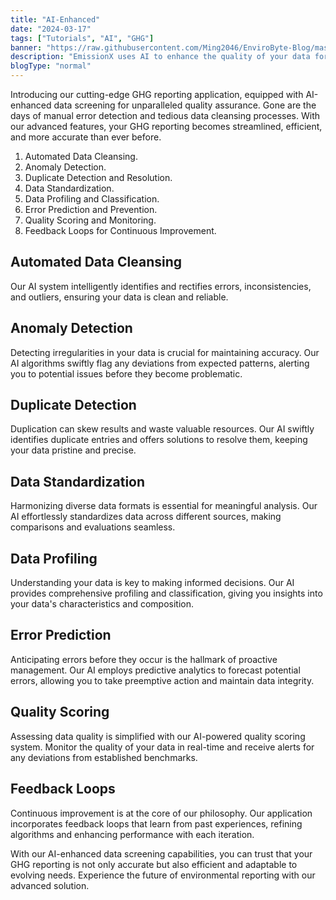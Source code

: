 ```yaml
---
title: "AI-Enhanced"
date: "2024-03-17"
tags: ["Tutorials", "AI", "GHG"]
banner: "https://raw.githubusercontent.com/Ming2046/EnviroByte-Blog/master/images/jxelyjTrWFg.jpeg"
description: "EmissionX uses AI to enhance the quality of your data for GHG reporting."
blogType: "normal"
---
```


Introducing our cutting-edge GHG reporting application, equipped with AI-enhanced data screening for unparalleled quality assurance.
Gone are the days of manual error detection and tedious data cleansing processes.
With our advanced features, your GHG reporting becomes streamlined, efficient, and more accurate than ever before.

1. Automated Data Cleansing.
2. Anomaly Detection.
3. Duplicate Detection and Resolution.
4. Data Standardization.
5. Data Profiling and Classification.
6. Error Prediction and Prevention.
7. Quality Scoring and Monitoring.
8. Feedback Loops for Continuous Improvement.

## Automated Data Cleansing

Our AI system intelligently identifies and rectifies errors, inconsistencies, and outliers, ensuring your data is clean and reliable.

## Anomaly Detection

Detecting irregularities in your data is crucial for maintaining accuracy.
Our AI algorithms swiftly flag any deviations from expected patterns, alerting you to potential issues before they become problematic.

## Duplicate Detection

Duplication can skew results and waste valuable resources.
Our AI swiftly identifies duplicate entries and offers solutions to resolve them, keeping your data pristine and precise.

## Data Standardization

Harmonizing diverse data formats is essential for meaningful analysis.
Our AI effortlessly standardizes data across different sources, making comparisons and evaluations seamless.

## Data Profiling

Understanding your data is key to making informed decisions.
Our AI provides comprehensive profiling and classification, giving you insights into your data's characteristics and composition.

## Error Prediction

Anticipating errors before they occur is the hallmark of proactive management.
Our AI employs predictive analytics to forecast potential errors, allowing you to take preemptive action and maintain data integrity.

## Quality Scoring

Assessing data quality is simplified with our AI-powered quality scoring system.
Monitor the quality of your data in real-time and receive alerts for any deviations from established benchmarks.

## Feedback Loops

Continuous improvement is at the core of our philosophy.
Our application incorporates feedback loops that learn from past experiences, refining algorithms and enhancing performance with each iteration.

With our AI-enhanced data screening capabilities, you can trust that your GHG reporting is not only accurate but also efficient and adaptable to evolving needs.
Experience the future of environmental reporting with our advanced solution.
